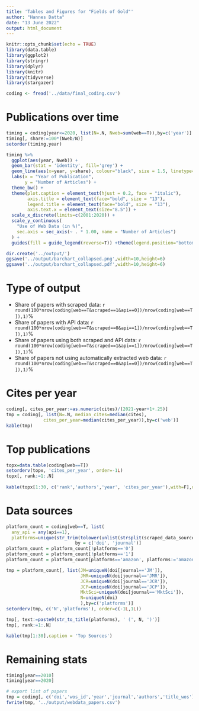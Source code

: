 ```yaml
---
title: 'Tables and Figures for "Fields of Gold"'
author: "Hannes Datta"
date: "13 June 2022"
output: html_document
---
```


```r
knitr::opts_chunk$set(echo = TRUE)
library(data.table)
library(ggplot2)
library(stringr)
library(dplyr)
library(knitr)
library(tidyverse)
library(stargazer)

coding <- fread('../data/final_coding.csv')

```


# Publications over time

```r

timing = coding[year<=2020, list(N=.N, Nweb=sum(web==T)),by=c('year')]
timing[, share:=100*(Nweb/N)]
setorder(timing,year)

timing %>%
  ggplot(aes(year, Nweb)) +
  geom_bar(stat = 'identity', fill='grey') +
  geom_line(aes(x=year, y=share), colour="black", size = 1.5, linetype=1) + 
  labs(x = "Year of Publication",
       y = "Number of Articles") +
  theme_bw() +
  theme(plot.caption = element_text(hjust = 0.2, face = "italic"),
        axis.title = element_text(face="bold", size = "13"),
        legend.title = element_text(face="bold", size = "13"),
        axis.text.x = element_text(size="8.5")) +
  scale_x_discrete(limits=c(2001:2020)) +  
  scale_y_continuous(
    "Use of Web Data (in %)",
    sec.axis = sec_axis(~ . * 1.00, name = "Number of Articles")
  ) + 
  guides(fill = guide_legend(reverse=T)) +theme(legend.position="bottom")

dir.create('../output/')
ggsave('../output/barchart_collapsed.png',width=10,height=6)
ggsave('../output/barchart_collapsed.pdf',width=10,height=6)

```

# Type of output

- Share of papers with scraped data: `r round(100*nrow(coding[web==T&scraped==1&api==0])/nrow(coding[web==T]),1)`%
- Share of papers with API data: `r round(100*nrow(coding[web==T&scraped==0&api==1])/nrow(coding[web==T]),1)`%
- Share of papers using both scraped and API data: `r round(100*nrow(coding[web==T&scraped==1&api==1])/nrow(coding[web==T]),1)`%
- Share of papers not using automatically extracted web data: `r round(100*nrow(coding[web==T&scraped==0&api==0])/nrow(coding[web==T]),1)`%

# Cites per year

```r
coding[, cites_per_year:=as.numeric(cites)/(2021-year+1+.25)]
tmp = coding[, list(N=.N, median_cites=median(cites),
              cites_per_year=median(cites_per_year)),by=c('web')]
kable(tmp)
```

# Top publications

```r
topx=data.table(coding[web==T])
setorderv(topx, 'cites_per_year', order=-1L)
topx[, rank:=1:.N]
     
kable(topx[1:30, c('rank','authors','year', 'cites_per_year'),with=F],digits=1, caption = "Top papers in Marketing using Web Data")

```

# Data sources
```r

platform_count = coding[web==T, list(
  any_api = any(api==1),
  platforms=unique(str_trim(tolower(unlist(strsplit(scraped_data_source,',')))))),
                          by = c('doi', 'journal')]
platform_count = platform_count[!platforms=='0']
platform_count = platform_count[!platforms=='1']
platform_count = platform_count[platforms=='amazon', platforms:='amazon.com']

tmp = platform_count[, list(JM=uniqueN(doi[journal=='JM']),
                            JMR=uniqueN(doi[journal=='JMR']),
                            JCR=uniqueN(doi[journal=='JCR']),
                            JCP=uniqueN(doi[journal=='JCP']),
                            MktSci=uniqueN(doi[journal=='MktSci']),
                            N=uniqueN(doi)
                            ),by=c('platforms')]
setorderv(tmp, c('N','platforms'), order=c(-1L,1L))

tmp[, text:=paste0(str_to_title(platforms), ' (', N, ')')]
tmp[, rank:=1:.N]

kable(tmp[1:30],caption = 'Top Sources')

```

# Remaining stats
```r
timing[year==2010]
timing[year==2020]
```

```r
# export list of papers
tmp = coding[, c('doi','wos_id','year','journal','authors','title_wos'), with=F]
fwrite(tmp, '../output/webdata_papers.csv')

```